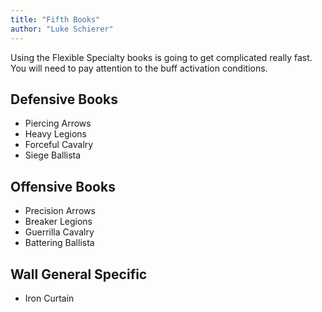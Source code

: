```yaml
---
title: "Fifth Books"
author: "Luke Schierer"
---
```


Using the Flexible Specialty books is going to get complicated really fast.  You will need to pay attention to the buff activation conditions.

## Defensive Books
* Piercing Arrows
* Heavy Legions
* Forceful Cavalry
* Siege Ballista

## Offensive Books
* Precision Arrows
* Breaker Legions
* Guerrilla Cavalry
* Battering Ballista

## Wall General Specific
* Iron Curtain

